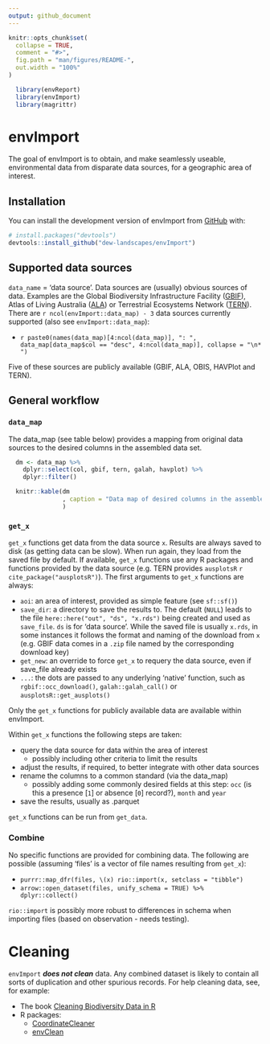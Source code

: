 ```yaml
---
output: github_document
---
```


<!-- README.md is generated from README.Rmd. Please edit that file -->

```r
knitr::opts_chunk$set(
  collapse = TRUE,
  comment = "#>",
  fig.path = "man/figures/README-",
  out.width = "100%"
)
```

```r

  library(envReport)
  library(envImport)
  library(magrittr)

```

# envImport

<!-- badges: start -->
<!-- badges: end -->

The goal of envImport is to obtain, and make seamlessly useable, environmental data from disparate data sources, for a geographic area of interest.

## Installation

You can install the development version of envImport from [GitHub](https://github.com/) with:

``` r
# install.packages("devtools")
devtools::install_github("dew-landscapes/envImport")
```

## Supported data sources

`data_name` = 'data source'. Data sources are (usually) obvious sources of data. Examples are the Global Biodiversity Infrastructure Facility ([GBIF](https://www.gbif.org/)), Atlas of Living Australia ([ALA](https://www.ala.org.au/)) or Terrestrial Ecosystems Network ([TERN](https://www.tern.org.au/)). There are `r ncol(envImport::data_map) - 3` data sources currently supported (also see `envImport::data_map`):

* `r paste0(names(data_map)[4:ncol(data_map)], ": ", data_map[data_map$col == "desc", 4:ncol(data_map)], collapse = "\n* ")`

Five of these sources are publicly available (GBIF, ALA, OBIS, HAVPlot and TERN). 

## General workflow

### `data_map`

The data_map (see table below) provides a mapping from original data sources to the desired columns in the assembled data set.

```r

  dm <- data_map %>%
    dplyr::select(col, gbif, tern, galah, havplot) %>%
    dplyr::filter()

  knitr::kable(dm
               , caption = "Data map of desired columns in the assembled data (col) and names of columns in the original data. Where a column name from the original data source does not match columns in the original data source, the get_x function has usually created a new column to better meet the requirements of the final combined data set"
               )


```


### `get_x`

`get_x` functions get data from the data source `x`. Results are always saved to disk (as getting data can be slow). When run again, they load from the saved file by default. If available, `get_x` functions use any R packages and functions provided by the data source (e.g. TERN provides `ausplotsR` `r cite_package("ausplotsR")`). The first arguments to `get_x` functions are always:

* `aoi`: an area of interest, provided as simple feature (see `sf::sf()`)
* `save_dir`: a directory to save the results to. The default (`NULL`) leads to the file `here::here("out", "ds", "x.rds")` being created and used as `save_file`. `ds` is for 'data source'. While the saved file is usually `x.rds`, in some instances it follows the format and naming of the download from `x` (e.g. GBIF data comes in a `.zip` file named by the corresponding download key)
* `get_new`: an override to force `get_x` to requery the data source, even if save_file already exists
* `...`: the dots are passed to any underlying 'native' function, such as `rgbif::occ_download()`, `galah::galah_call()` or `ausplotsR::get_ausplots()`

Only the `get_x` functions for publicly available data are available within envImport.

Within `get_x` functions the following steps are taken:

* query the data source for data within the area of interest
    * possibly including other criteria to limit the results
* adjust the results, if required, to better integrate with other data sources
* rename the columns to a common standard (via the data_map)
    * possibly adding some commonly desired fields at this step: `occ` (is this a presence [`1`] or absence [`0`] record?), `month` and `year`
* save the results, usually as .parquet

`get_x` functions can be run from `get_data`.

### Combine

No specific functions are provided for combining data. The following are possible (assuming 'files' is a vector of file names resulting from `get_x`):

* `purrr::map_dfr(files, \(x) rio::import(x, setclass = "tibble")`
* `arrow::open_dataset(files, unify_schema = TRUE) %>% dplyr::collect()`

`rio::import` is possibly more robust to differences in schema when importing files (based on observation - needs testing).

# Cleaning

`envImport` **_does not clean_** data. Any combined dataset is likely to contain all sorts of duplication and other spurious records. For help cleaning data, see, for example:

* The book [Cleaning Biodiversity Data in R](https://cleaning-data-r.ala.org.au/)
* R packages:
    + [CoordinateCleaner](https://cran.r-project.org/web/packages/CoordinateCleaner/vignettes/Cleaning_GBIF_data_with_CoordinateCleaner.html)
    + [envClean](https://dew-landscapes.github.io/envClean/)


